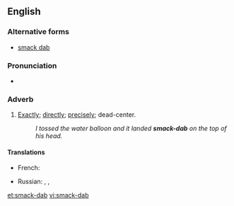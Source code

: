 ==English==

===Alternative forms===
* [[smack dab]]

===Pronunciation===
* {{audio|en-us-smack-dab.ogg|Audio (US)}}

===Adverb===
{{en-adv|head=[[smack]]-[[dab]]|-}}

# {{slang}} [[exactly|Exactly]]; [[directly]]; [[precisely]]; dead-center.
#: ''I tossed the water balloon and it landed '''smack-dab''' on the top of his head.''

====Translations====
{{trans-top|exactly, directly}}
* French: {{t|fr|pile poil}}
{{trans-mid}}
* Russian: {{t|ru|прямиком|n|tr=prjamikóm|sc=Cyrl}}, {{t|ru|прямёхонько|n|tr=prjamjóxonʼko|sc=Cyrl}}, {{t|ru|прямо|n|tr=prjámo|sc=Cyrl}}
{{trans-bottom}}

[[et:smack-dab]]
[[vi:smack-dab]]